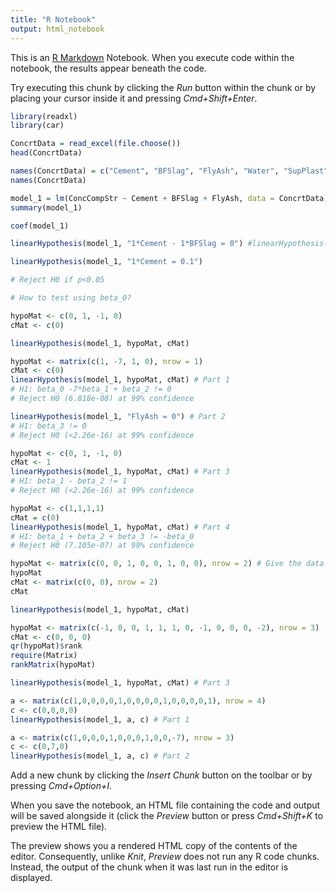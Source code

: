 ```yaml
---
title: "R Notebook"
output: html_notebook
---
```


This is an [R Markdown](http://rmarkdown.rstudio.com) Notebook. When you execute code within the notebook, the results appear beneath the code. 

Try executing this chunk by clicking the *Run* button within the chunk or by placing your cursor inside it and pressing *Cmd+Shift+Enter*. 

```r
library(readxl)
library(car)
```
```r
ConcrtData = read_excel(file.choose())
head(ConcrtData)
```
```r
names(ConcrtData) = c("Cement", "BFSlag", "FlyAsh", "Water", "SupPlast", "CoAgg", "FinAgg", "Age", "ConcCompStr")
names(ConcrtData)
```
```r
model_1 = lm(ConcCompStr ~ Cement + BFSlag + FlyAsh, data = ConcrtData)
summary(model_1)
```
```r
coef(model_1)
```
```r
linearHypothesis(model_1, "1*Cement - 1*BFSlag = 0") #linearHypothesis(name-of-model, hypothesis)

linearHypothesis(model_1, "1*Cement = 0.1")

# Reject H0 if p<0.05

# How to test using beta_0?
```
```r
hypoMat <- c(0, 1, -1, 0)
cMat <- c(0)

linearHypothesis(model_1, hypoMat, cMat)
```
```r
hypoMat <- matrix(c(1, -7, 1, 0), nrow = 1)
cMat <- c(0)
linearHypothesis(model_1, hypoMat, cMat) # Part 1
# H1: beta_0 -7*beta_1 + beta_2 != 0
# Reject H0 (6.818e-08) at 99% confidence
```


```r
linearHypothesis(model_1, "FlyAsh = 0") # Part 2
# H1: beta_3 != 0
# Reject H0 (<2.26e-16) at 99% confidence
```


```r
hypoMat <- c(0, 1, -1, 0)
cMat <- 1
linearHypothesis(model_1, hypoMat, cMat) # Part 3
# H1: beta_1 - beta_2 != 1
# Reject H0 (<2.26e-16) at 99% confidence
```


```r
hypoMat <- c(1,1,1,1)
cMat = c(0)
linearHypothesis(model_1, hypoMat, cMat) # Part 4
# H1: beta_1 + beta_2 + beta_3 != -beta_0
# Reject H0 (7.105e-07) at 99% confidence
```
```r
hypoMat <- matrix(c(0, 0, 1, 0, 0, 1, 0, 0), nrow = 2) # Give the data column-wise
hypoMat
cMat <- matrix(c(0, 0), nrow = 2)
cMat

linearHypothesis(model_1, hypoMat, cMat)
```
```r
hypoMat <- matrix(c(-1, 0, 0, 1, 1, 1, 0, -1, 0, 0, 0, -2), nrow = 3)
cMat <- c(0, 0, 0)
qr(hypoMat)$rank
require(Matrix)
rankMatrix(hypoMat)

linearHypothesis(model_1, hypoMat, cMat) # Part 3
```
```r
a <- matrix(c(1,0,0,0,0,1,0,0,0,0,1,0,0,0,0,1), nrow = 4)
c <- c(0,0,0,0)
linearHypothesis(model_1, a, c) # Part 1
```
```r
a <- matrix(c(1,0,0,0,1,0,0,0,1,0,0,-7), nrow = 3)
c <- c(0,7,0)
linearHypothesis(model_1, a, c) # Part 2
```

Add a new chunk by clicking the *Insert Chunk* button on the toolbar or by pressing *Cmd+Option+I*.

When you save the notebook, an HTML file containing the code and output will be saved alongside it (click the *Preview* button or press *Cmd+Shift+K* to preview the HTML file). 

The preview shows you a rendered HTML copy of the contents of the editor. Consequently, unlike *Knit*, *Preview* does not run any R code chunks. Instead, the output of the chunk when it was last run in the editor is displayed.

